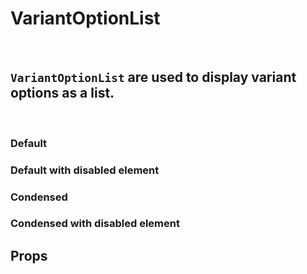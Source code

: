 

<Meta title="Components (Preview)/Product Variants/Atoms/VariantOptionList" component={VariantOptionList} />

# VariantOptionList
<br />

## `VariantOptionList` are used to display variant options as a list.
<br />

### Default
<Canvas>
    <Story name="Default">
        <VariantOptionList
            variantOption={variantOption}
        />
    </Story>
</Canvas>

### Default with disabled element
<Canvas>
    <Story name="Default with disabled">
        <VariantOptionList
            variantOption={variantOptionWithDisabled}
        />
    </Story>
</Canvas>

### Condensed
<Canvas>
    <Story name="Condensed">
        <VariantOptionList
            variantOption={variantOption}
            isCondensed
        />
    </Story>
</Canvas>

### Condensed with disabled element
<Canvas>
    <Story name="Condensed with disabled">
        <VariantOptionList
            variantOption={variantOptionWithDisabled}
            isCondensed
        />
    </Story>
</Canvas>

## Props
<ArgsTable of={VariantOptionList} />

